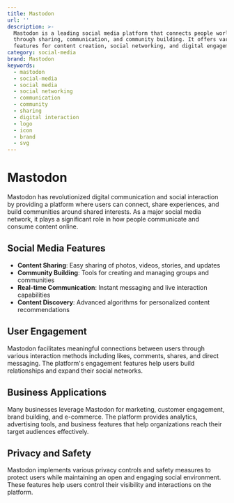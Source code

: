 ```yaml
---
title: Mastodon
url: ''
description: >-
  Mastodon is a leading social media platform that connects people worldwide
  through sharing, communication, and community building. It offers various
  features for content creation, social networking, and digital engagement.
category: social-media
brand: Mastodon
keywords:
  - mastodon
  - social-media
  - social media
  - social networking
  - communication
  - community
  - sharing
  - digital interaction
  - logo
  - icon
  - brand
  - svg
---
```


# Mastodon

Mastodon has revolutionized digital communication and social interaction by providing a platform where users can connect, share experiences, and build communities around shared interests. As a major social media network, it plays a significant role in how people communicate and consume content online.

## Social Media Features

- **Content Sharing**: Easy sharing of photos, videos, stories, and updates
- **Community Building**: Tools for creating and managing groups and communities
- **Real-time Communication**: Instant messaging and live interaction capabilities
- **Content Discovery**: Advanced algorithms for personalized content recommendations

## User Engagement

Mastodon facilitates meaningful connections between users through various interaction methods including likes, comments, shares, and direct messaging. The platform's engagement features help users build relationships and expand their social networks.

## Business Applications

Many businesses leverage Mastodon for marketing, customer engagement, brand building, and e-commerce. The platform provides analytics, advertising tools, and business features that help organizations reach their target audiences effectively.

## Privacy and Safety

Mastodon implements various privacy controls and safety measures to protect users while maintaining an open and engaging social environment. These features help users control their visibility and interactions on the platform.
